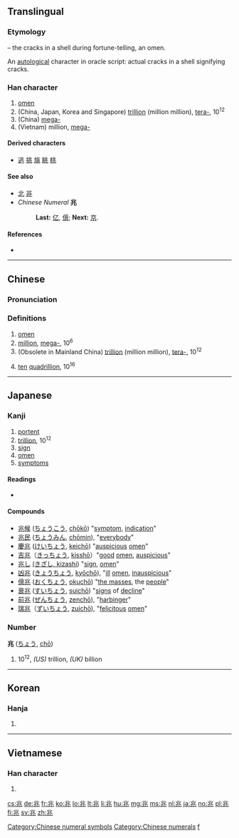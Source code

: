 ==Translingual==
===Etymology===
{{Han etyl}}
{{liushu|p}} – the cracks in a shell during fortune-telling, an omen.

An [[autological]] character in oracle script: actual cracks in a shell signifying cracks.

===Han character===
{{Han char|rn=10|rad=儿|as=04|sn=6|four=3211<sub>3</sub>|canj=中一山人 (LMUO)|ids=⿻[[儿]]⿰[[冫]]⿱[[丿]][[丶]]}}

# [[omen]]
#(China, Japan, Korea and Singapore) [[trillion]] (million million), [[tera-]], 10<sup>12</sup>
#(China) [[mega-]]
#(Vietnam) million, [[mega-]]

====Derived characters====
* [[逃]] [[挑]] [[旐]] [[眺]] [[桃]]

====See also====
* [[北]] [[非]] <!-- visually similar -->
*''Chinese Numeral'' '''兆'''
*:'''Last:''' [[亿]], [[億]]; '''Next:''' [[京]]. 

====References====
* {{Han ref|kx=0124.030|dkj=01347|dj=0260.040|hdz=10268.020|uh=5146|ud=20806|bh=A5FC|bd=42492}}

[[Category:Chinese numeral symbols]]
[[Category:Chinese numerals]]

----

==Chinese==
{{zh-forms}}

===Pronunciation===
{{zh-pron
|m=zhào
|c=siu6
|mn=tiāu
|mc=y
|oc=y
|ma=
|cat=n,num
}}

===Definitions===
{{zh-hanzi}}

# [[omen]]
# [[million]], [[mega-]], 10<sup>6</sup>
# (Obsolete in Mainland China) [[trillion]] (million million), [[tera-]], 10<sup>12</sup>
# {{context|obsolete|lang=zh}} [[ten]] [[quadrillion]], 10<sup>16</sup>

----

==Japanese==

===Kanji===
{{ja-kanji|grade=4|rs=儿04}}

# [[portent]]
# [[trillion]], 10<sup>12</sup>
# [[sign]]
# [[omen]]
# [[symptoms]]

====Readings====
* {{ja-readings
|goon=[[じょう]] (jō) {{qualifier|non-[[w:Jōyō kanji|Jōyō]] reading}}
|kanon=[[ちょう]] (chō) < [[てう]] (teu)
|kun=[[きざす]] ([[兆す]], kizasu), [[きざし]] ([[兆し]], kizashi)
|nanori=[[とき]] (toki), [[よし]] (yoshi)}}

====Compounds====
* [[兆候]] ([[ちょうこう]], [[chōkō]]) "[[symptom]], [[indication]]"
* [[兆民]] ([[ちょうみん]], [[chōmin]]), "[[everybody]]"
* [[慶兆]] ([[けいちょう]], [[keichō]]) "[[auspicious]] [[omen]]"
* [[吉兆]]（[[きっちょう]], [[kisshō]]）"[[good]] [[omen]], [[auspicious]]"
* [[兆し]] [[(きざし, kizashi]]) "[[sign]], [[omen]]"
* [[凶兆]] ([[きょうちょう]], [[kyōchō]]), "[[ill]] [[omen]], [[inauspicious]]"
* [[億兆]] ([[おくちょう]], [[okuchō]]) "[[the masses]], the [[people]]"
* [[衰兆]] ([[すいちょう]], [[suichō]]) "[[signs]] of [[decline]]"
* [[前兆]] ([[ぜんちょう]], [[zenchō]]), "[[harbinger]]"
* [[瑞兆]]（[[ずいちょう]], [[zuichō]]), "[[felicitous]] [[omen]]"

===Number===
'''兆''' ([[ちょう]], [[chō]])

# 10<sup>12</sup>, ''(US)'' trillion, ''(UK)'' billion

[[Category:Japanese numeral symbols| f]]

----

==Korean==

===Hanja===
{{ko-hanja|hangeul=조|rv=jo|mr=cho}}

# {{defn|lang=ko|sort=儿04}}

----

==Vietnamese==

===Han character===
{{vi-hantu|[[triệu]], [[diệu]], [[điềm]], [[giệu]]|rs=儿04}}

# {{defn|lang=vi|sort=儿04}}

[[cs:兆]]
[[de:兆]]
[[fr:兆]]
[[ko:兆]]
[[lo:兆]]
[[lt:兆]]
[[li:兆]]
[[hu:兆]]
[[mg:兆]]
[[ms:兆]]
[[nl:兆]]
[[ja:兆]]
[[no:兆]]
[[pl:兆]]
[[fi:兆]]
[[sv:兆]]
[[zh:兆]]